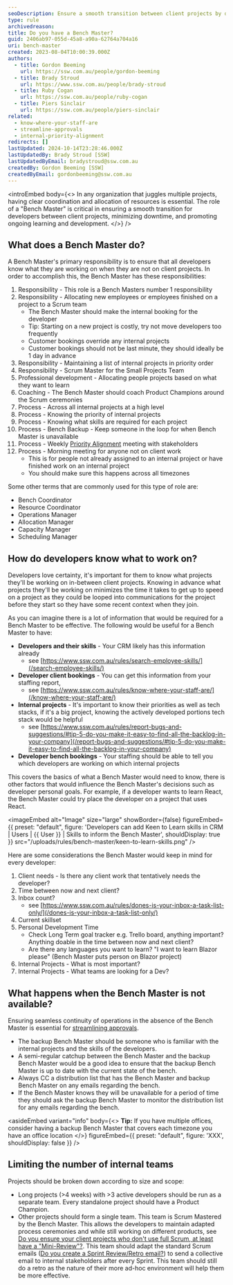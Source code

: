 ```yaml
---
seoDescription: Ensure a smooth transition between client projects by designating a Bench Master to manage internal resources and streamline workflow.
type: rule
archivedreason:
title: Do you have a Bench Master?
guid: 2406ab97-055d-45a8-a90a-62764a704a16
uri: bench-master
created: 2023-08-04T10:00:39.000Z
authors:
  - title: Gordon Beeming
    url: https://ssw.com.au/people/gordon-beeming
  - title: Brady Stroud
    url: https://www.ssw.com.au/people/brady-stroud
  - title: Ruby Cogan
    url: https://ssw.com.au/people/ruby-cogan
  - title: Piers Sinclair
    url: https://ssw.com.au/people/piers-sinclair
related:
  - know-where-your-staff-are
  - streamline-approvals
  - internal-priority-alignment
redirects: []
lastUpdated: 2024-10-14T23:28:46.000Z
lastUpdatedBy: Brady Stroud [SSW]
lastUpdatedByEmail: bradystroud@ssw.com.au
createdBy: Gordon Beeming [SSW]
createdByEmail: gordonbeeming@ssw.com.au
---
```


<introEmbed
  body={<>
In any organization that juggles multiple projects, having clear coordination and allocation of resources is essential. The role of a "Bench Master" is critical in ensuring a smooth transition for developers between client projects, minimizing downtime, and promoting ongoing learning and development.
  </>}
/>
## What does a Bench Master do?

A Bench Master's primary responsibility is to ensure that all developers know what they are working on when they are not on client projects. In order to accomplish this, the Bench Master has these responsibilities:

1. Responsibility - This role is a Bench Masters number 1 responsibility
2. Responsibility - Allocating new employees or employees finished on a project to a Scrum team
   * The Bench Master should make the internal booking for the developer
   * Tip: Starting on a new project is costly, try not move developers too frequently
   * Customer bookings override any internal projects
   * Customer bookings should not be last minute, they should ideally be 1 day in advance
3. Responsibility - Maintaining a list of internal projects in priority order
4. Responsibility - Scrum Master for the Small Projects Team
5. Professional development - Allocating people projects based on what they want to learn
6. Coaching - The Bench Master should coach Product Champions around the Scrum ceremonies
7. Process - Across all internal projects at a high level
8. Process - Knowing the priority of internal projects
9. Process - Knowing what skills are required for each project
10. Process - Bench Backup - Keep someone in the loop for when Bench Master is unavailable
11. Process - Weekly [Priority Alignment](/internal-priority-alignment/) meeting with stakeholders
12. Process - Morning meeting for anyone not on client work
    * This is for people not already assigned to an internal project or have finished work on an internal project
    * You should make sure this happens across all timezones

Some other terms that are commonly used for this type of role are:

* Bench Coordinator
* Resource Coordinator
* Operations Manager
* Allocation Manager
* Capacity Manager
* Scheduling Manager

## How do developers know what to work on?

Developers love certainty, it's important for them to know what projects they'll be working on in-between client projects. Knowing in advance what projects they'll be working on minimizes the time it takes to get up to speed on a project as they could be looped into communications for the project before they start so they have some recent context when they join.

As you can imagine there is a lot of information that would be required for a Bench Master to be effective. The following would be useful for a Bench Master to have:

* **Developers and their skills** - Your CRM likely has this information already
  * see [https://www.ssw.com.au/rules/search-employee-skills/](/search-employee-skills/)
* **Developer client bookings** - You can get this information from your staffing report,
  * see [https://www.ssw.com.au/rules/know-where-your-staff-are/](/know-where-your-staff-are/)
* **Internal projects** - It's important to know their priorities as well as tech stacks, if it's a big project, knowing the actively developed portions tech stack would be helpful
  * see [https://www.ssw.com.au/rules/report-bugs-and-suggestions/#tip-5-do-you-make-it-easy-to-find-all-the-backlog-in-your-company](/report-bugs-and-suggestions/#tip-5-do-you-make-it-easy-to-find-all-the-backlog-in-your-company)
* **Developer bench bookings** - Your staffing should be able to tell you which developers are working on which internal projects

This covers the basics of what a Bench Master would need to know, there is other factors that would influence the Bench Master's decisions such as developer personal goals. For example, if a developer wants to learn React, the Bench Master could try place the developer on a project that uses React.


<imageEmbed
  alt="Image"
  size="large"
  showBorder={false}
  figureEmbed={{
    preset: "default",
    figure: 'Developers can add Keen to Learn skills in CRM | Users | &#123;&#123; User &#125;&#125; | Skills to inform the Bench Master',
    shouldDisplay: true
  }}
  src="/uploads/rules/bench-master/keen-to-learn-skills.png"
/>

Here are some considerations the Bench Master would keep in mind for every developer:

1. Client needs - Is there any client work that tentatively needs the developer?
2. Time between now and next client?
3. Inbox count?
   * see [https://www.ssw.com.au/rules/dones-is-your-inbox-a-task-list-only/](/dones-is-your-inbox-a-task-list-only/)
4. Current skillset
5. Personal Development Time
   * Check Long Term goal tracker e.g. Trello board, anything important? Anything doable in the time between now and next client?
   * Are there any languages you want to learn? "I want to learn Blazor please" (Bench Master puts person on Blazor project)
6. Internal Projects - What is most important?
7. Internal Projects - What teams are looking for a Dev?

## What happens when the Bench Master is not available?

Ensuring seamless continuity of operations in the absence of the Bench Master is essential for [streamlining approvals](/streamline-approvals).

* The backup Bench Master should be someone who is familiar with the internal projects and the skills of the developers.
* A semi-regular catchup between the Bench Master and the backup Bench Master would be a good idea to ensure that the backup Bench Master is up to date with the current state of the bench.
* Always CC a distribution list that has the Bench Master and backup Bench Master on any emails regarding the bench.
* If the Bench Master knows they will be unavailable for a period of time they should ask the backup Bench Master to monitor the distribution list for any emails regarding the bench.

<asideEmbed
  variant="info"
  body={<>
    **Tip:** If you have multiple offices, consider having a backup Bench Master that covers each timezone you have an office location
  </>}
  figureEmbed={{
    preset: "default",
    figure: 'XXX',
    shouldDisplay: false
  }}
/>

## Limiting the number of internal teams

Projects should be broken down according to size and scope:

* Long projects (>4 weeks) with >3 active developers should be run as a separate team. Every standalone project should have a Product Champion.
* Other projects should form a single team. This team is Scrum Mastered by the Bench Master. This allows the developers to maintain adapted process ceremonies and while still working on different products, see [Do you ensure your client projects who don't use full Scrum, at least have a "Mini-Review"?](/who-dont-use-full-scrum-should-have-a-mini-review). This team should adapt the standard Scrum emails ([Do you create a Sprint Review/Retro email?](/sprint-review-retro-email)) to send a collective email to internal stakeholders after every Sprint. This team should still do a retro as the nature of their more ad-hoc environment will help them be more effective.
